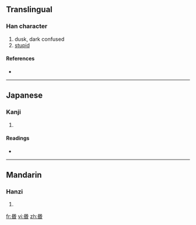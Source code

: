 ==Translingual==

===Han character===
{{Han char|rn=72|rad=日|as=05|sn=9|four=|canj=口心日 (RPA), X口心日 (XRPA)}}

# dusk, dark confused
# [[stupid]]

====References====
* {{Han ref|kx=0493.200|dkj=13853|dj=0858.010|hdz=21504.040|uh=662C|ud=26156}}

----

==Japanese==

===Kanji===
{{ja-kanji|grade=|rs=日05}}

# {{defn|Japanese|sort=日05}}

====Readings====
* {{ja-readings|on=[[こん]] (kon)|kun=[[くらい]] (kurai), [[くれ]] (kure)}}

----

==Mandarin==

===Hanzi===
{{cmn-hanzi|pin=[[hūn]] ([[hun1]]), [[mǐn]] ([[min3]])|wg=hun<sup>1</sup>, min<sup>3</sup>}}

# {{defn|Mandarin|sort=日05}}

[[fr:昬]]
[[vi:昬]]
[[zh:昬]]